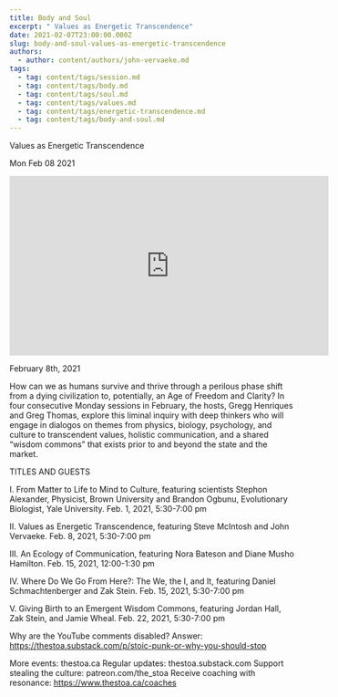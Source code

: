 ```yaml
---
title: Body and Soul
excerpt: " Values as Energetic Transcendence"
date: 2021-02-07T23:00:00.000Z
slug: body-and-soul-values-as-energetic-transcendence
authors:
  - author: content/authors/john-vervaeke.md
tags:
  - tag: content/tags/session.md
  - tag: content/tags/body.md
  - tag: content/tags/soul.md
  - tag: content/tags/values.md
  - tag: content/tags/energetic-transcendence.md
  - tag: content/tags/body-and-soul.md
---
```




 Values as Energetic Transcendence

Mon Feb 08 2021

<iframe width="560" height="315" src="https://www.youtube.com/embed/sUo1xqKSGqg" title="Body and Soul: Values as Energetic Transcendence w/ Steve McIntosh and John Vervaeke" frameborder="0" allow="accelerometer; autoplay; clipboard-write; encrypted-media; gyroscope; picture-in-picture" allowfullscreen ></iframe>

February 8th, 2021

How can we as humans survive and thrive through a perilous phase shift from a dying civilization to, potentially, an Age of Freedom and Clarity? In four consecutive Monday sessions in February, the hosts, Gregg Henriques and Greg Thomas, explore this liminal inquiry with deep thinkers who will engage in dialogos on themes from physics, biology, psychology, and culture to transcendent values, holistic communication, and a shared “wisdom commons” that exists prior to and beyond the state and the market.

TITLES AND GUESTS

I. From Matter to Life to Mind to Culture, featuring scientists Stephon Alexander, Physicist, Brown University and Brandon Ogbunu, Evolutionary Biologist, Yale University. Feb. 1, 2021, 5:30-7:00 pm

II. Values as Energetic Transcendence, featuring Steve McIntosh and John Vervaeke. Feb. 8, 2021, 5:30-7:00 pm

III. An Ecology of Communication, featuring Nora Bateson and Diane Musho Hamilton. Feb. 15, 2021, 12:00-1:30 pm

IV. Where Do We Go From Here?: The We, the I, and It, featuring Daniel Schmachtenberger and Zak Stein. Feb. 15, 2021, 5:30-7:00 pm

V. Giving Birth to an Emergent Wisdom Commons, featuring Jordan Hall, Zak Stein, and Jamie Wheal. Feb. 22, 2021, 5:30-7:00 pm

Why are the YouTube comments disabled? Answer: https://thestoa.substack.com/p/stoic-punk-or-why-you-should-stop

More events: thestoa.ca
Regular updates: thestoa.substack.com
Support stealing the culture: patreon.com/the_stoa
Receive coaching with resonance: https://www.thestoa.ca/coaches


